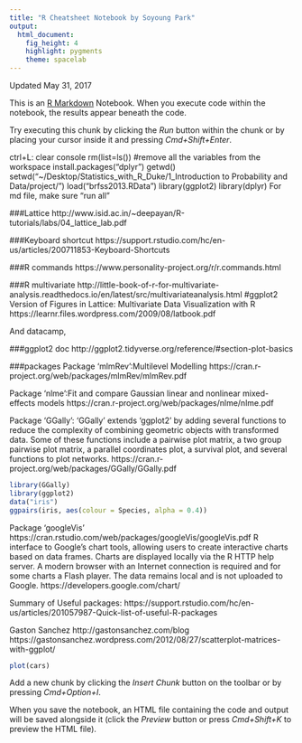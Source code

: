 ```yaml
---
title: "R Cheatsheet Notebook by Soyoung Park"
output: 
  html_document: 
    fig_height: 4
    highlight: pygments
    theme: spacelab
---
```

Updated May 31, 2017

This is an [R Markdown](http://rmarkdown.rstudio.com) Notebook. When you execute code within the notebook, the results appear beneath the code. 

Try executing this chunk by clicking the *Run* button within the chunk or by placing your cursor inside it and pressing *Cmd+Shift+Enter*. 



ctrl+L: clear console
rm(list=ls()) #remove all the variables from the workspace
install.packages("dplyr")
getwd()
setwd("~/Desktop/Statistics_with_R_Duke/1_Introduction to Probability and Data/project/")
load("brfss2013.RData")
library(ggplot2)
library(dplyr)
For md file, make sure “run all”
 
 
###Lattice
http://www.isid.ac.in/~deepayan/R-tutorials/labs/04_lattice_lab.pdf
 
###Keyboard shortcut
https://support.rstudio.com/hc/en-us/articles/200711853-Keyboard-Shortcuts
 
###R commands
https://www.personality-project.org/r/r.commands.html
 
###R multivariate
http://little-book-of-r-for-multivariate-analysis.readthedocs.io/en/latest/src/multivariateanalysis.html
#ggplot2 Version of Figures in Lattice: Multivariate Data Visualization with R
https://learnr.files.wordpress.com/2009/08/latbook.pdf
 
And datacamp,
 
###ggplot2 doc
http://ggplot2.tidyverse.org/reference/#section-plot-basics
 
###packages
Package ‘mlmRev’:Multilevel Modelling
https://cran.r-project.org/web/packages/mlmRev/mlmRev.pdf
 
Package ‘nlme’:Fit and compare Gaussian linear and nonlinear mixed-effects models
https://cran.r-project.org/web/packages/nlme/nlme.pdf
 
Package ‘GGally’:
'GGally' extends 'ggplot2' by adding several functions to reduce the complexity of combining geometric objects with transformed data. Some of these functions include a pairwise plot matrix, a two group pairwise plot matrix, a parallel coordinates plot, a survival plot, and several functions to plot networks.
https://cran.r-project.org/web/packages/GGally/GGally.pdf
 

```r
library(GGally) 
library(ggplot2) 
data("iris")
ggpairs(iris, aes(colour = Species, alpha = 0.4))
```
 
Package ‘googleVis’
https://cran.rstudio.com/web/packages/googleVis/googleVis.pdf
R interface to Google's chart tools, allowing users to create interactive charts based on data frames. Charts are displayed locally via the R HTTP help server. A modern browser with an Internet connection is required and for some charts a Flash player. The data remains local and is not uploaded to Google.
https://developers.google.com/chart/
 
 
 
Summary of Useful packages:
https://support.rstudio.com/hc/en-us/articles/201057987-Quick-list-of-useful-R-packages
 
Gaston Sanchez
http://gastonsanchez.com/blog
https://gastonsanchez.wordpress.com/2012/08/27/scatterplot-matrices-with-ggplot/


```r
plot(cars)
```

Add a new chunk by clicking the *Insert Chunk* button on the toolbar or by pressing *Cmd+Option+I*.




When you save the notebook, an HTML file containing the code and output will be saved alongside it (click the *Preview* button or press *Cmd+Shift+K* to preview the HTML file).
